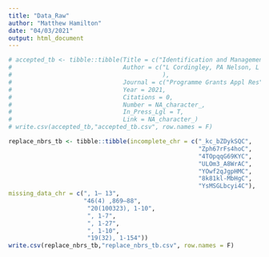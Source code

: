 ```yaml
---
title: "Data_Raw"
author: "Matthew Hamilton"
date: "04/03/2021"
output: html_document
---
```



```r
# accepted_tb <- tibble::tibble(Title = c("Identification and Management of Psoriasis Associated Co-MorbidiTy: The IMPACT Research Programme"),
#                               Author = c("L Cordingley, PA Nelson, L Davies, D Ashcroft, C Bundy, C Chew-Graham, A Chisholm, J Elvidge, M Hamilton,..."#" R Hilton, K Kane, C Keyworth, A Littlewood, K Lovell, M Lunt, H McAteer, D Ntais, R Parisi, C Pearce, M Rutter, D Symmons, H Young  & CEM Griffiths"
#                                          ),
#                               Journal = c("Programme Grants Appl Res"),
#                               Year = 2021,
#                               Citations = 0,
#                               Number = NA_character_,
#                               In_Press_Lgl = T,
#                               Link = NA_character_)
# write.csv(accepted_tb,"accepted_tb.csv", row.names = F)

```
```r
replace_nbrs_tb <- tibble::tibble(incomplete_chr = c("_kc_bZDykSQC", 
                                                     "Zph67rFs4hoC", 
                                                     "4TOpqqG69KYC", 
                                                     "ULOm3_A8WrAC", 
                                                     "YOwf2qJgpHMC", 
                                                     "8k81kl-MbHgC", 
                                                     "YsMSGLbcyi4C"),
missing_data_chr = c(", 1– 13",
                     "46(4) ,869–88",
                      "20(100323), 1-10",
                      ", 1-7",
                      ", 1-27",
                      ", 1-10",
                      "19(32), 1-154"))
write.csv(replace_nbrs_tb,"replace_nbrs_tb.csv", row.names = F)
```
